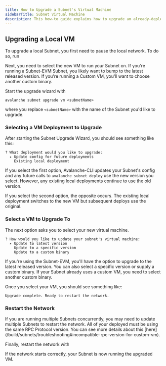 ```yaml
---
title: How to Upgrade a Subnet's Virtual Machine
sidebarTitle: Subnet Virtual Machine
description: This how-to guide explains how to upgrade an already-deployed Subnet.
---
```

Upgrading a Local VM[​](#upgrading-a-local-vm "Direct link to heading")
-----------------------------------------------------------------------

To upgrade a local Subnet, you first need to pause the local network. To do so, run

Next, you need to select the new VM to run your Subnet on. If you're running a Subnet-EVM Subnet, you likely want to bump to the latest released version. If you're running a Custom VM, you'll want to choose another custom binary.

Start the upgrade wizard with

```
avalanche subnet upgrade vm <subnetName>

```


where you replace `<subnetName>` with the name of the Subnet you'd like to upgrade.

### Selecting a VM Deployment to Upgrade[​](#selecting-a-vm-deployment-to-upgrade "Direct link to heading")

After starting the Subnet Upgrade Wizard, you should see something like this:

```
? What deployment would you like to upgrade:
  ▸ Update config for future deployments
    Existing local deployment

```


If you select the first option, Avalanche-CLI updates your Subnet's config and any future calls to `avalanche subnet deploy` use the new version you select. However, any existing local deployments continue to use the old version.

If you select the second option, the opposite occurs. The existing local deployment switches to the new VM but subsequent deploys use the original.

### Select a VM to Upgrade To[​](#select-a-vm-to-upgrade-to "Direct link to heading")

The next option asks you to select your new virtual machine.

```
? How would you like to update your subnet's virtual machine:
  ▸ Update to latest version
    Update to a specific version
    Update to a custom binary

```


If you're using the Subnet-EVM, you'll have the option to upgrade to the latest released version. You can also select a specific version or supply a custom binary. If your Subnet already uses a custom VM, you need to select another custom binary.

Once you select your VM, you should see something like:

```
Upgrade complete. Ready to restart the network.

```


### Restart the Network[​](#restart-the-network "Direct link to heading")

<Callout type="info">
    If you are running multiple Subnets concurrently, you may need to update multiple Subnets to restart the network. All of your deployed must be using the same RPC Protocol version. You can see more details about this [here](/build/subnets/troubleshooting#incompatible-rpc-version-for-custom-vm).
</Callout>


Finally, restart the network with

If the network starts correctly, your Subnet is now running the upgraded VM.